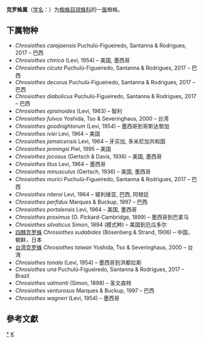 {{Automatic taxobox
| taxon = Chrosiothes
| authority = Simon, 1894
| type species = <br>Chrosiothes silvaticus
| type species authority = Simon, 1894
}}
'''克罗蛛属'''（[[学名|学名]]：{{lang|la|''Chrosiothes''}}）为[[蜘蛛目|蜘蛛目]][[球蛛科|球蛛科]]的一[[属|属]]蜘蛛。

==下属物种==

* ''Chrosiothes carajaensis'' Puchulú-Figueiredo, Santanna & Rodrigues, 2017 – 巴西
* ''Chrosiothes chirica'' (Levi, 1954) – 美国, 墨西哥
* ''Chrosiothes cicuta'' Puchulú-Figueiredo, Santanna & Rodrigues, 2017 – 巴西
* ''Chrosiothes decorus'' Puchulú-Figueiredo, Santanna & Rodrigues, 2017 – 巴西
* ''Chrosiothes diabolicus'' Puchulú-Figueiredo, Santanna & Rodrigues, 2017 – 巴西
* ''Chrosiothes episinoides'' (Levi, 1963) – 智利
* ''Chrosiothes fulvus'' Yoshida, Tso & Severinghaus, 2000 – 台湾
* ''Chrosiothes goodnightorum'' (Levi, 1954) – 墨西哥到哥斯达黎加
* ''Chrosiothes iviei'' Levi, 1964 – 美国
* ''Chrosiothes jamaicensis'' Levi, 1964 – 牙买加, 多米尼加共和国
* ''Chrosiothes jenningsi'' Piel, 1995 – 美国
* ''Chrosiothes jocosus'' (Gertsch & Davis, 1936) – 美国, 墨西哥
* ''Chrosiothes litus'' Levi, 1964 – 墨西哥
* ''Chrosiothes minusculus'' (Gertsch, 1936) – 美国, 墨西哥
* ''Chrosiothes murici'' Puchulú-Figueiredo, Santanna & Rodrigues, 2017 – 巴西
* ''Chrosiothes niteroi'' Levi, 1964 – 玻利维亚, 巴西, 阿根廷
* ''Chrosiothes perfidus'' Marques & Buckup, 1997 – 巴西
* ''Chrosiothes portalensis'' Levi, 1964 – 美国, 墨西哥
* ''Chrosiothes proximus'' (O. Pickard-Cambridge, 1899) – 墨西哥到巴拿马
* ''Chrosiothes silvaticus'' Simon, 1894 (模式种) – 美国到厄瓜多尔
* [[四棘克罗蛛|四棘克罗蛛]] ''Chrosiothes sudabides'' (Bösenberg & Strand, 1906) – 中国，朝鲜，日本
* [[台湾克罗蛛|台湾克罗蛛]] ''Chrosiothes taiwan'' Yoshida, Tso & Severinghaus, 2000 – 台湾
* ''Chrosiothes tonala'' (Levi, 1954) – 墨西哥到洪都拉斯
* ''Chrosiothes una'' Puchulú-Figueiredo, Santanna & Rodrigues, 2017 – Brazil
* ''Chrosiothes valmonti'' (Simon, 1898) – 	圣文森特
* ''Chrosiothes venturosus'' Marques & Buckup, 1997 – 巴西
* ''Chrosiothes wagneri'' (Levi, 1954) – 墨西哥

==參考文獻==
{{reflist}}

{{taxonbar}}

[[Category:_克罗蛛属|*]]
[[Category:1894年描述的分类群|K]]